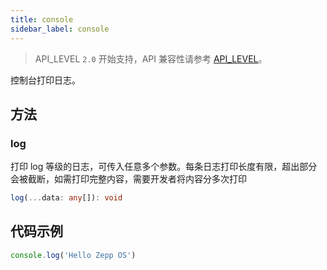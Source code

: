 ```yaml
---
title: console
sidebar_label: console
---
```


> API_LEVEL `2.0` 开始支持，API 兼容性请参考 [API_LEVEL](../../../../guides/framework/device/compatibility.md)。

控制台打印日志。

## 方法

### log

打印 log 等级的日志，可传入任意多个参数。每条日志打印长度有限，超出部分会被截断，如需打印完整内容，需要开发者将内容分多次打印

```ts
log(...data: any[]): void
```

## 代码示例

```js
console.log('Hello Zepp OS')
```

